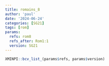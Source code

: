 ```yaml
---
title: romains_8
author: 'paul'
date: '2024-06-24'
categories: [SG21]
tags: [rom]
params:
  refs: rom8
  refs_after: Rom1:1
  version: SG21
---
```


```r
XMINPI::bcv_list_(params$refs, params$version)
```

